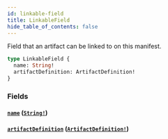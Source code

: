 ```yaml
---
id: linkable-field
title: LinkableField
hide_table_of_contents: false
---
```



Field that an artifact can be linked to on this manifest.

```graphql
type LinkableField {
  name: String!
  artifactDefinition: ArtifactDefinition!
}
```


### Fields

#### [`name`](#) ([`String!`](/swapi/scalars/string))




#### [`artifactDefinition`](#) ([`ArtifactDefinition!`](/swapi/objects/artifact-definition))






